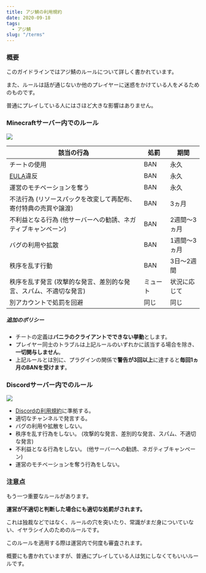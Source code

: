 ```yaml
---
title: アジ鯖の利用規約
date: 2020-09-18
tags:
  - アジ鯖
slug: "/terms"
---
```


### 概要

このガイドラインではアジ鯖のルールについて詳しく書かれています。

また、ルールは話が通じないか他のプレイヤーに迷惑をかけている人を〆るためのものです。

普通にプレイしている人にはさほど大きな影響はありません。

### Minecraftサーバー内でのルール

![](minecraft-logo.png)

| 該当の行為 | 処罰 | 期間 |
| - | - | - |
| チートの使用 | BAN | 永久 |
| [EULA](https://account.mojang.com/documents/minecraft_eula)違反 | BAN | 永久 |
| 運営のモチベーションを奪う | BAN | 永久 |
| 不法行為 (リソースパックを改変して再配布、寄付特典の売買や譲渡) | BAN | 3ヵ月 |
| 不利益となる行為 (他サーバーへの勧誘、ネガティブキャンペーン) | BAN | 2週間～3ヵ月 |
| バグの利用や拡散 | BAN | 1週間～3ヵ月 |
| 秩序を乱す行動 | BAN | 3日～2週間 |
| 秩序を乱す発言 (攻撃的な発言、差別的な発言、スパム、不適切な発言) | ミュート | 状況に応じて |
| 別アカウントで処罰を回避 | 同じ | 同じ |

##### 追加のポリシー
- チートの定義は**バニラのクライアントでできない挙動**とします。
- プレイヤー同士のトラブルは上記ルールのいずれかに該当する場合を除き、**一切関与しません**。
- 上記ルールとは別に、プラグインの関係で**警告が3回以上**に達すると**毎回1ヵ月のBANを受けます**。

### Discordサーバー内でのルール

![](discord-logo.png)

- [Discordの利用規約](https://discord.com/terms)に準拠する。
- 適切なチャンネルで発言する。
- バグの利用や拡散をしない。
- 秩序を乱す行為をしない。 (攻撃的な発言、差別的な発言、スパム、不適切な発言)
- 不利益となる行為をしない。 (他サーバーへの勧誘、ネガティブキャンペーン)
- 運営のモチベーションを奪う行為をしない。

### 注意点

もう一つ重要なルールがあります。

**運営が不適切と判断した場合にも適切な処罰がされます。**

これは独裁などではなく、ルールの穴を突いたり、常識がまだ身についていない、イヤラシイ人のためのルールです。

このルールを適用する際は運営内で何度も審査されます。

概要にも書かれていますが、普通にプレイしている人は気にしなくてもいいルールです。
